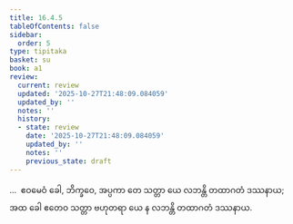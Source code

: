 ```yaml
---
title: 16.4.5
tableOfContents: false
sidebar:
  order: 5
type: tipitaka
basket: su
book: a1
review:
  current: review
  updated: '2025-10-27T21:48:09.084059'
  updated_by: ''
  notes: ''
  history:
  - state: review
    date: '2025-10-27T21:48:09.084059'
    updated_by: ''
    notes: ''
    previous_state: draft
---
```



<ReviewStatus review={frontmatter.review} showDetails={true} />

<HypothesisAnnotation frontmatter={frontmatter} />

<DynamicBreadcrumb />

<Division number="326" book="a1" e="ch" v="15" p="37">

<Paragraph number="417" book="a1">
…  ဧဝမေဝံ ခေါ, ဘိက္ခဝေ, အပ္ပကာ တေ သတ္တာ ယေ လဘန္တိ တထာဂတံ ဒဿနာယ; အထ ခေါ ဧတေဝ သတ္တာ ဗဟုတရာ ယေ န လဘန္တိ တထာဂတံ ဒဿနာယ.
</Paragraph>
</Division>